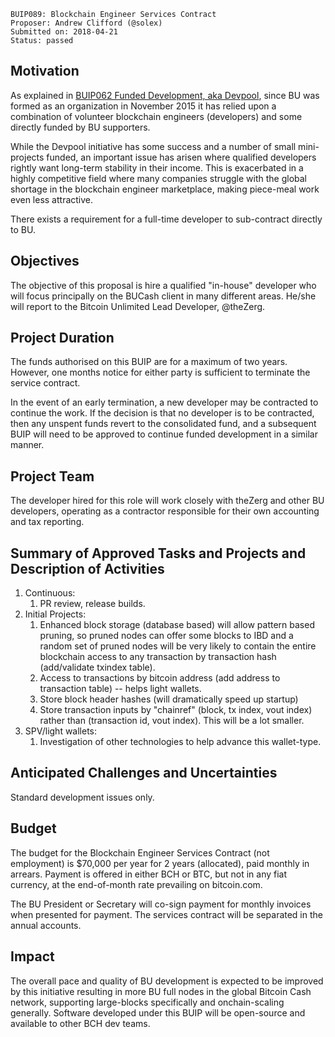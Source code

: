 <pre>
BUIP089: Blockchain Engineer Services Contract
Proposer: Andrew Clifford (@solex)
Submitted on: 2018-04-21
Status: passed
</pre>

==Motivation==

As explained in [[https://bitco.in/forum/threads/buip062-funded-development-aka-devpool.2591/|BUIP062 Funded Development, aka Devpool]], since BU was formed as an organization in November 2015 it has relied upon a combination of volunteer blockchain engineers (developers) and some directly funded by BU supporters.

While the Devpool initiative has some success and a number of small mini-projects funded, an important issue has arisen where qualified developers rightly want long-term stability in their income. This is exacerbated in a highly competitive field where many companies struggle with the global shortage in the blockchain engineer marketplace, making piece-meal work even less attractive.

There exists a requirement for a full-time developer to sub-contract directly to BU.

==Objectives==

The objective of this proposal is hire a qualified "in-house" developer who will focus principally on the BUCash client in many different areas. He/she will report to the Bitcoin Unlimited Lead Developer, @theZerg.

==Project Duration==

The funds authorised on this BUIP are for a maximum of two years. However, one months notice for either party is sufficient to terminate the service contract.

In the event of an early termination, a new developer may be contracted to continue the work. If the decision is that no developer is to be contracted, then any unspent funds revert to the consolidated fund, and a subsequent BUIP will need to be approved to continue funded development in a similar manner.

==Project Team==

The developer hired for this role will work closely with theZerg and other BU developers, operating as a contractor responsible for their own accounting and tax reporting.

==Summary of Approved Tasks and Projects and Description of Activities==

#Continuous:
##PR review, release builds.
#Initial Projects:
##Enhanced block storage (database based) will allow pattern based pruning, so pruned nodes can offer some blocks to IBD and a random set of pruned nodes will be very likely to contain the entire blockchain access to any transaction by transaction hash (add/validate txindex table).
##Access to transactions by bitcoin address (add address to transaction table) -- helps light wallets.
##Store block header hashes (will dramatically speed up startup)
##Store transaction inputs by "chainref" (block, tx index, vout index) rather than (transaction id, vout index). This will be a lot smaller.
#SPV/light wallets:
##Investigation of other technologies to help advance this wallet-type.


==Anticipated Challenges and Uncertainties==

Standard development issues only.

==Budget==

The budget for the Blockchain Engineer Services Contract (not employment) is $70,000 per year for 2 years (allocated), paid monthly in arrears.
Payment is offered in either BCH or BTC, but not in any fiat currency, at the end-of-month rate prevailing on bitcoin.com.

The BU President or Secretary will co-sign payment for monthly invoices when presented for payment.
The services contract will be separated in the annual accounts.

==Impact==

The overall pace and quality of BU development is expected to be improved by this initiative resulting in more BU full nodes in the global Bitcoin Cash network, supporting large-blocks specifically and onchain-scaling generally. Software developed under this BUIP will be open-source and available to other BCH dev teams.

